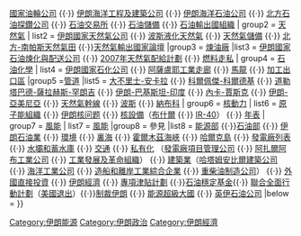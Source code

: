 {{Navbox
|name    = 伊朗能源
|title   = [[File:Flag of Iran.svg|30px]] [[伊朗能源]]
|image = [[Image:CIAIranKarteOelGas.jpg|100px]]
|listclass = hlist
| group1 = [[石油]]
| list1  = [[伊朗國家石油公司]] {{·}} [[伊朗國家油輪公司|國家油輪公司]] {{·}} [[伊朗海洋工程及建築公司]] {{·}} [[伊朗海洋石油公司]] {{·}} [[北方石油探鑽公司]] {{·}} [[伊朗石油交易所|石油交易所]] {{·}} [[伊朗石油儲備|石油儲備]] {{·}} [[石油輸出國組織]]
| group2 = [[天然氣]]
| list2  = [[伊朗國家天然氣公司]] {{·}} [[波斯液化天然氣]] {{·}} [[伊朗天然氣儲備|天然氣儲備]] {{·}} [[北方-南帕斯天然氣田]] {{·}}[[天然氣輸出國家論壇]]
|group3  = [[煉油廠]]
|list3  = [[伊朗國家石油煉化與配送公司]] {{·}} [[2007年伊朗天然氣配給計劃|2007年天然氣配給計劃]] {{·}} [[伊朗稅務|燃料走私]]
| group4 = [[石油化學]]
| list4  = [[伊朗國家石化公司]] {{·}} [[阿薩盧耶|阿薩盧耶工業走廊]] {{·}} [[馬龍石化集團|馬龍]] {{·}} [[伊朗國家石化公司|加工出口區]]
|group5  =[[管道運輸|管道]]
|list5   = [[大不里士-安卡拉管道|大不里士-安卡拉]] {{·}} [[科爾佩傑-科爾德基管道|科爾佩傑-科爾德基]] {{·}} [[道勒塔巴德-薩拉赫斯-罕朗吉管道|道勒塔巴德-薩拉赫斯-罕朗吉]] {{·}} [[伊朗-巴基斯坦-印度管道|伊朗-巴基斯坦-印度]] {{·}} [[內卡-賈斯克管道|內卡-賈斯克]]  {{·}} [[伊朗-亞美尼亞天然氣管道|伊朗-亞美尼亞]] {{·}} [[伊朗天然氣幹線|天然氣幹線]] {{·}} [[波斯管道|波斯]] {{·}} [[納布科輸氣管|納布科]]
| group6 = [[核動力]]
| list6  = [[伊朗原子能組織|原子能組織]] {{·}} [[伊朗核问题]] {{·}} [[伊朗核設備|核設備]]（[[布什爾核電廠|布什爾]] {{·}} [[IR-40]]） {{·}} [[伊朗核問題年表|年表]]
| group7 = [[風能]]
| list7  = [[伊朗風能|風能]]
|group8 = 參見
|list8  =  [[伊朗能源部|能源部]] {{·}}[[伊朗石油部|石油部]] {{·}} [[伊朗石油業]]  {{·}} [[伊朗環境問題|環境]] {{·}} [[裏海]] {{·}} [[霍爾木茲海峽]] {{·}} [[哈爾克島]] {{·}} [[伊朗發電廠列表|發電廠列表]] {{·}} [[伊朗水壩和蓄水庫列表|水壩和蓄水庫]]  {{·}} [[伊朗交通|交通]] {{·}} [[伊朗私有化|私有化]] （[[伊朗發電廠項目管理公司|發電廠項目管理公司]] {{·}} [[阿扎爾阿布工業公司]] {{·}} [[伊朗工業發展及革命組織|工業發展及革命組織]]） {{·}} [[伊朗建築業|建築業]]（[[哈塔姆安比爾建築公司]] {{·}} [[伊朗海洋工業公司|海洋工業公司]] {{·}} [[伊朗造船和離岸工業綜合企業|造船和離岸工業綜合企業]] {{·}} [[伊朗重柴油制造公司|重柴油制造公司]]） {{·}} [[伊朗外國直接投資|外國直接投資]] {{·}} [[伊朗經濟]] {{·}} [[伊朗專項津貼計劃|專項津貼計劃]] {{·}}[[伊朗中央銀行|石油穩定基金]]{{·}} [[伊朗核問題全面協議|聯合全面行動計劃]]（[[美國退出聯合全面行動計畫|美國退出]]）{{·}}[[制裁伊朗]] {{·}} [[能源超級大國]] {{·}} [[英伊石油公司]]
|below   = 
}}<noinclude>
[[Category:伊朗能源]]
[[Category:伊朗政治]]
[[Category:伊朗經濟]]
</noinclude>